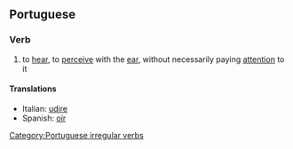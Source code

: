 ==Portuguese==
===Verb===
# to [[hear]], to [[perceive]] with the [[ear]], without necessarily paying [[attention]] to it

====Translations====
*Italian: [[udire]]
*Spanish: [[oír]]
[[Category:Portuguese irregular verbs]]